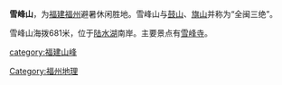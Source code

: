 {{otheruse|雪峰山}}
{{Unreferenced|time=2020-12-18T06:30:12+00:00}}
'''雪峰山'''，为[[福建|福建]][[福州|福州]]避暑休闲胜地。雪峰山与[[鼓山|鼓山]]、[[旗山國家森林公園|旗山]]并称为“全闽三绝”。

雪峰山海拨681米，位于[[陆水湖|陆水湖]]南岸。主要景点有[[崇圣寺_(闽侯)|雪峰寺]]。

{{fujian-stub}}
[[category:福建山峰|category:福建山峰]]
[[Category:福州地理|Category:福州地理]]